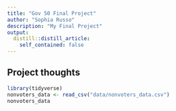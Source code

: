 ```yaml
---
title: "Gov 50 Final Project"
author: "Sophia Russo"
description: "My Final Project"
output:
  distill::distill_article:
    self_contained: false
---
```




## Project thoughts

```r
library(tidyverse)
nonvoters_data <- read_csv("data/nonvoters_data.csv")
nonvoters_data
```

